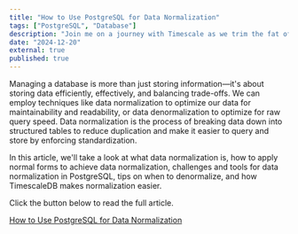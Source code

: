```yaml
---
title: "How to Use PostgreSQL for Data Normalization"
tags: ["PostgreSQL", "Database"]
description: "Join me on a journey with Timescale as we trim the fat off your PostgreSQL database. Unearth the nitty-gritty of pages and tuples, the why and how of table bloat, and the lifesaving grace of routine vacuums. We'll dive into Timescale's compression magic and smart retention policies to keep your data lean and mean."
date: "2024-12-20"
external: true
published: true
---
```


Managing a database is more than just storing information—it's about storing data efficiently, effectively, and balancing trade-offs. We can employ techniques like data normalization to optimize our data for maintainability and readability, or data denormalization to optimize for raw query speed. Data normalization is the process of breaking data down into structured tables to reduce duplication and make it easier to query and store by enforcing standardization.

In this article, we'll take a look at what data normalization is, how to apply normal forms to achieve data normalization, challenges and tools for data normalization in PostgreSQL, tips on when to denormalize, and how TimescaleDB makes normalization easier.

Click the button below to read the full article.

<a
  data-goatcounter-click="timescale-postgres-for-data-normalization__click"
  class="mt-4 opacity-90 hover:opacity-100 text-center font-bold px-6 py-4 rounded-md dark:bg-[#b3e3ff] dark:hover:bg-[#84acc5] bg-[#5755c9] hover:bg-[#1e1c63] text-white hover:text-white dark:text-black transform-gpu hover:scale-105 transition-all"
  href="https://www.timescale.com/learn/how-to-use-postgresql-for-data-normalization">
  How to Use PostgreSQL for Data Normalization
</a>
